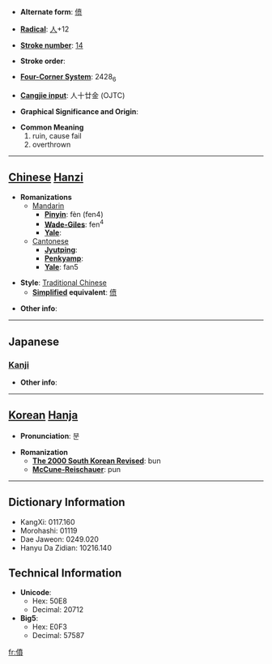 * '''Alternate form''': [[偾]]

* '''[[Wiktionary:Chinese radical index| Radical]]''': [[Wiktionary:Chinese radical index 人|人]]+12

* '''[[Wiktionary:Chinese total strokes index|Stroke number]]''': [[Wiktionary:Chinese total strokes index 14|14]]

* '''Stroke order''': 

* '''[[Wiktionary:Chinese four corner index|Four-Corner System]]''': 2428<sub>6</sub>

* '''[[Wiktionary:Chinese Cangjie index|Cangjie input]]''': 人十廿金 (OJTC)

* '''Graphical Significance and Origin''': 

* '''Common Meaning'''
*#ruin, cause fail
*# overthrown


----

== [[Chinese]] [[Hanzi]] ==

* '''Romanizations'''
** [[Mandarin]]
*** '''[[Pinyin]]''': fèn (fen4)
*** '''[[Wade-Giles]]''': fen<sup>4</sup>
*** '''[[Yale]]''': 
**[[Cantonese]]
***'''[[Jyutping]]''':
***'''[[Penkyamp]]''': 
***'''[[Yale]]''': fan5

* '''Style''': [[Traditional Chinese]] 
** '''[[Simplified Chinese|Simplified]] equivalent''': [[偾]]

* '''Other info''': 

----

==Japanese==
===[[Kanji]]===
{{kanji|on readings=[[ふん]] (fun), [[ほん]] (hon)
|kun readings=[[たおれる]] (taoreru), [[おちる]] (ochiru), [[やぶる]] (yaburu)
}}

* '''Other info''':  

----

== [[Korean]] [[Hanja]] ==

* '''Pronunciation''': 분

* '''Romanization'''
** '''[[The 2000 South Korean Revised Romanization|The 2000 South Korean Revised]]''': bun
** '''[[McCune-Reischauer]]''': pun

----

== Dictionary Information ==

* KangXi: 0117.160
* Morohashi: 01119
* Dae Jaweon: 0249.020
* Hanyu Da Zidian: 10216.140

== Technical Information ==

* '''Unicode''':
** Hex: 50E8
** Decimal: 20712
* '''Big5''':
** Hex: E0F3
** Decimal: 57587

[[fr:僨]]